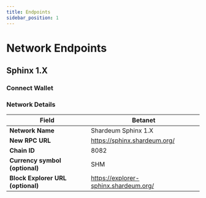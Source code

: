```yaml
---
title: Endpoints
sidebar_position: 1
---
```


# Network Endpoints

## Sphinx 1.X 

### Connect Wallet


<NetworkButton1/>

### Network Details

| **Field**                         	| **Betanet**               	
|-----------------------------------	|----------------------------
| **Network Name**                  	| Shardeum Sphinx 1.X      	
| **New RPC URL**                   	| https://sphinx.shardeum.org/                     
| **Chain ID**                      	| 8082                        	
| **Currency symbol (optional)**    	| SHM                       	
| **Block Explorer URL (optional)** 	| https://explorer-sphinx.shardeum.org/

